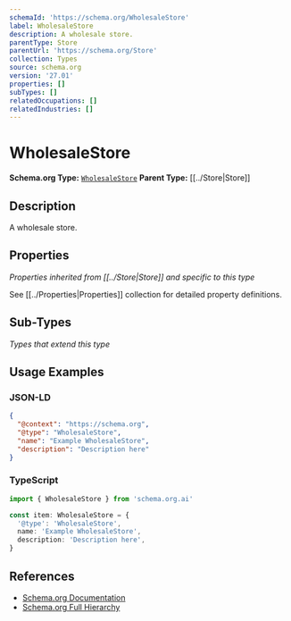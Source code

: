 ```yaml
---
schemaId: 'https://schema.org/WholesaleStore'
label: WholesaleStore
description: A wholesale store.
parentType: Store
parentUrl: 'https://schema.org/Store'
collection: Types
source: schema.org
version: '27.01'
properties: []
subTypes: []
relatedOccupations: []
relatedIndustries: []
---
```

# WholesaleStore

**Schema.org Type:** [`WholesaleStore`](https://schema.org/WholesaleStore)
**Parent Type:** [[../Store|Store]]

## Description

A wholesale store.

## Properties

*Properties inherited from [[../Store|Store]] and specific to this type*

See [[../Properties|Properties]] collection for detailed property definitions.

## Sub-Types

*Types that extend this type*

## Usage Examples

### JSON-LD

```json
{
  "@context": "https://schema.org",
  "@type": "WholesaleStore",
  "name": "Example WholesaleStore",
  "description": "Description here"
}
```

### TypeScript

```typescript
import { WholesaleStore } from 'schema.org.ai'

const item: WholesaleStore = {
  '@type': 'WholesaleStore',
  name: 'Example WholesaleStore',
  description: 'Description here',
}
```

## References

- [Schema.org Documentation](https://schema.org/WholesaleStore)
- [Schema.org Full Hierarchy](https://schema.org/docs/full.html)
